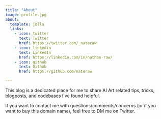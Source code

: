 ```yaml
---
title: "About"
image: profile.jpg
about:
  template: jolla
  links:
    - icon: twitter
      text: Twitter
      href: https://twitter.com/_nateraw
    - icon: linkedin
      text: LinkedIn
      href: https://linkedin.com/in/nathan-raw/
    - icon: github
      text: Github
      href: https://github.com/nateraw

---
```


This blog is a dedicated place for me to share AI Art related tips, tricks, blogposts, and codebases I've found helpful.

If you want to contact me with questions/comments/concerns (or if you want to buy this domain name), feel free to DM me on Twitter.